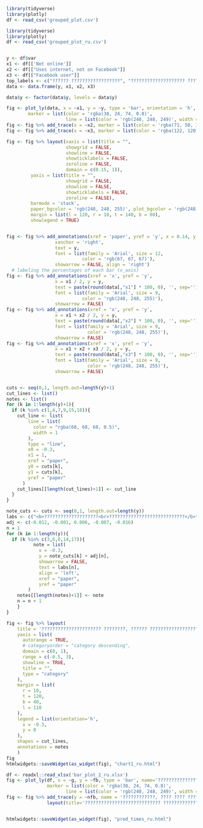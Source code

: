 ```{r}
library(tidyverse)
library(plotly)
df <- read_csv('grouped_plot.csv')

```

```{r}
library(tidyverse)
library(plotly)
df <- read_csv('grouped_plot_ru.csv')


y <- df$var
x1 <- df[['Not online']]
x2 <- df[["Uses internet, not on Facebook"]]
x3 <- df[["Facebook user"]]
top_labels <- c("?????? ??????????????????", "???????????????????? ????????????????????, <br>, ???? ???? Facebook", "???????????????????? Facebook")
data <- data.frame(y, x1, x2, x3)

data$y <- factor(data$y, levels = data$y)

fig <- plot_ly(data, x = ~x1, y = ~y, type = 'bar', orientation = 'h', name='?????? ??????????????????', legendgroup = '3',
        marker = list(color = 'rgba(38, 24, 74, 0.8)',
                      line = list(color = 'rgb(248, 248, 249)', width = 1))) 
fig <- fig %>% add_trace(x = ~x2, marker = list(color = 'rgba(71, 58, 131, 0.8)'), name='???????????????????? ????????????????????, ???? ???? Facebook', legendgroup = '2') 
fig <- fig %>% add_trace(x = ~x3, marker = list(color = 'rgba(122, 120, 168, 0.8)'), name='???????????????????? Facebook', legendgroup = '1') 

fig <- fig %>% layout(xaxis = list(title = "",
                      showgrid = FALSE,
                      showline = FALSE,
                      showticklabels = FALSE,
                      zeroline = FALSE,
                      domain = c(0.15, 1)),
         yaxis = list(title = "",
                      showgrid = FALSE,
                      showline = FALSE,
                      showticklabels = FALSE,
                      zeroline = FALSE),
         barmode = 'stack',
         paper_bgcolor = 'rgb(248, 248, 255)', plot_bgcolor = 'rgb(248, 248, 255)',
         margin = list(l = 120, r = 10, t = 140, b = 80),
         showlegend = TRUE)


fig <- fig %>% add_annotations(xref = 'paper', yref = 'y', x = 0.14, y = y,
                  xanchor = 'right',
                  text = y,
                  font = list(family = 'Arial', size = 12,
                            color = 'rgb(67, 67, 67)'),
                  showarrow = FALSE, align = 'right') 
  # labeling the percentages of each bar (x_axis)
fig <- fig %>% add_annotations(xref = 'x', yref = 'y',
                  x = x1 / 2, y = y,
                  text = paste(round(data[,"x1"] * 100, 0), '', sep=''),
                  font = list(family = 'Arial', size = 9,
                            color = 'rgb(248, 248, 255)'),
                  showarrow = FALSE) 
fig <- fig %>% add_annotations(xref = 'x', yref = 'y',
                  x = x1 + x2 / 2, y = y,
                  text = paste(round(data[,"x2"] * 100, 0), '', sep=''),
                  font = list(family = 'Arial', size = 9,
                              color = 'rgb(248, 248, 255)'),
                  showarrow = FALSE) 
fig <- fig %>% add_annotations(xref = 'x', yref = 'y',
                  x = x1 + x2 + x3 / 2, y = y,
                  text = paste(round(data[,"x3"] * 100, 0), '', sep=''),
                  font = list(family = 'Arial', size = 9,
                              color = 'rgb(248, 248, 255)'),
                  showarrow = FALSE) 


cuts <- seq(0,1, length.out=length(y)+1)
cut_lines <- list()
notes <- list()
for (k in 1:length(y)+1){
  if (k %in% c(1,4,7,9,15,18)){
    cut_line <- list(
        line = list(
          color = "rgba(68, 68, 68, 0.5)",
          width = 1
        ),
        type = "line",
        x0 = -0.3,
        x1 = 1,
        xref = "paper",
        y0 = cuts[k],
        y1 = cuts[k],
        yref = "paper"
      )
    cut_lines[[length(cut_lines)+1]] <- cut_line
  }
}

note_cuts <- cuts <- seq(0,1, length.out=length(y))
labs <- c("<b>????????????????????<br>????????????????????????????</b>", "<b>??????????????????????</b>", "<b>??????</b>", "<b>??????????????</b>", "<b>????????????????????<br>??????????</b>")
adj <- c(-0.012, -0.001, 0.006, -0.007, -0.016)
n = 1
for (k in 1:length(y)){
  if (k %in% c(3,6,8,14,17)){
          note = list(
            x = -0.3,
            y = note_cuts[k] + adj[n],
            showarrow = FALSE,
            text = labs[n],
            align = 'left',
            xref = "paper",
            yref = "paper"
        )
    notes[[length(notes)+1]] <- note
    n = n + 1
    }
}

fig <- fig %>% layout(
    title = '?????????????????????? ????????, ?????? ?????????????????????? ???? ???????????????????? ????????????????????,<br>???????????????????? Facebook ?? ????????, ?????? ?????? ???????????????????? ????????????????????, ???? ???? Facebook<br>(NDI/CRRC November 2018-2019 survey)',
    yaxis = list(
      autorange = TRUE,
      # categoryorder = "category descending",
      domain = c(0, 1),
      range = c(-0.5, 3),
      showline = TRUE,
      title = "",
      type = "category"
    ),
    margin = list(
      r = 10,
      t = 120,
      b = 40,
      l = 110
    ),
    legend = list(orientation='h',
      x = -0.3,
      y = 0
    ),
    shapes = cut_lines,
    annotations = notes
    )
fig
htmlwidgets::saveWidget(as_widget(fig), "chart1_ru.html")
```

```{r}
df <- readxl::read_xlsx('bar_plot_2_ru.xlsx')
fig <- plot_ly(df, x = ~g, y = ~fb, type = 'bar', name='???????????????????? Facebook', legendgroup = '3',
               marker = list(color = 'rgba(38, 24, 74, 0.8)',
                      line = list(color = 'rgb(248, 248, 249)', width = 1))) 
fig <- fig %>% add_trace(y = ~nfb, name = '????????????, ???? ???? ???? Facebook', marker = list(color = 'rgba(122, 120, 168, 0.8)')) %>%
               layout(title='???????????????????????????? ?????????????? ?????????? ??????????????,<br>?????????? ?????????????????????? ???????????????????????? ???????????????? ?? ????????????????, ?????? ???? ??????????,<br>?? ?????????????????????? ???? ????????, ???????????????????? ???? ?????? Facebook', yaxis = list(title = "", range = c(0,50)), xaxis = list(title=''), margin = list(t=115))


htmlwidgets::saveWidget(as_widget(fig), "pred_times_ru.html")
```
